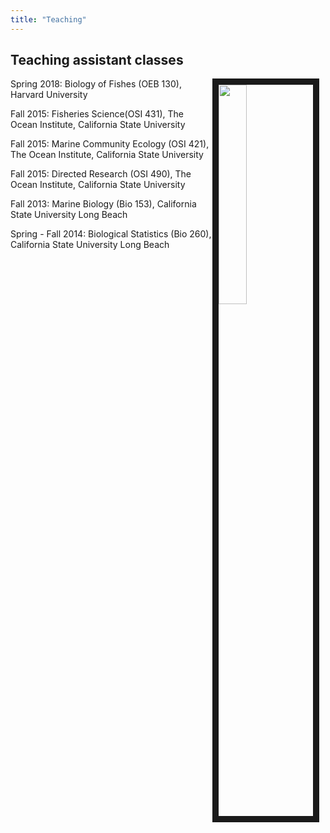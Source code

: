 ```yaml
---
title: "Teaching"
---
```


<link rel="stylesheet" href="styles.css" type="text/css">



## Teaching assistant classes

<img style="float: right; width:30%; border:10px solid; margin-right: 10px" src="images/Connor_2.jpg">

Spring 2018: Biology of Fishes (OEB 130), Harvard University

Fall 2015: Fisheries Science(OSI 431), The Ocean Institute, California State University

Fall 2015: Marine Community Ecology (OSI 421), The Ocean Institute, California State University

Fall 2015: Directed Research (OSI 490), The Ocean Institute, California State University

Fall 2013: Marine Biology (Bio 153), California State University Long Beach

Spring - Fall 2014: Biological Statistics (Bio 260), California State University Long Beach